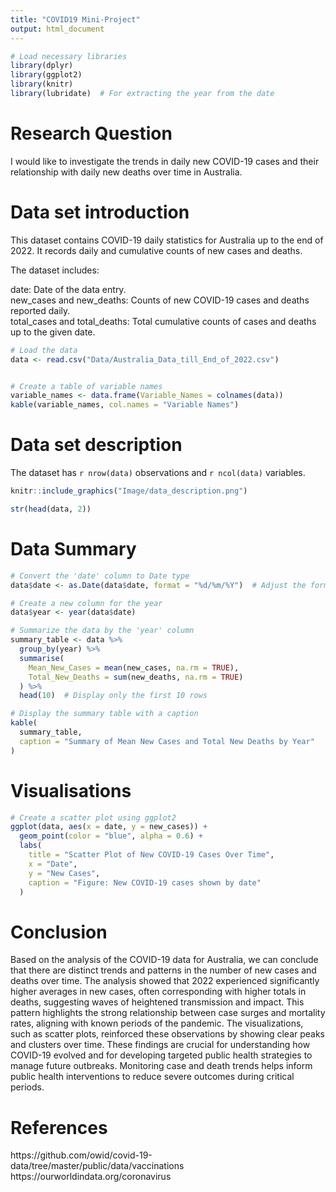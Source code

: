```yaml
---
title: "COVID19 Mini-Project"
output: html_document
---
```


```r
# Load necessary libraries
library(dplyr)
library(ggplot2)
library(knitr)
library(lubridate)  # For extracting the year from the date
```

# Research Question

I would like to investigate the trends in daily new COVID-19 cases and their relationship with daily new deaths over time in Australia.

# Data set introduction

This dataset contains COVID-19 daily statistics for Australia up to the end of 2022. It records daily and cumulative counts of new cases and deaths.

The dataset includes:

date: Date of the data entry. <br>
new_cases and new_deaths: Counts of new COVID-19 cases and deaths reported daily.<br>
total_cases and total_deaths: Total cumulative counts of cases and deaths up to the given date.<br>

```r
# Load the data
data <- read.csv("Data/Australia_Data_till_End_of_2022.csv")


# Create a table of variable names
variable_names <- data.frame(Variable_Names = colnames(data))
kable(variable_names, col.names = "Variable Names")
```
# Data set description

The dataset has `r nrow(data)` observations and `r ncol(data)` variables.

```r
knitr::include_graphics("Image/data_description.png")

str(head(data, 2))
```

# Data Summary

```r
# Convert the 'date' column to Date type
data$date <- as.Date(data$date, format = "%d/%m/%Y")  # Adjust the format if necessary

# Create a new column for the year
data$year <- year(data$date)

# Summarize the data by the 'year' column
summary_table <- data %>%
  group_by(year) %>%
  summarise(
    Mean_New_Cases = mean(new_cases, na.rm = TRUE),
    Total_New_Deaths = sum(new_deaths, na.rm = TRUE)
  ) %>%
  head(10)  # Display only the first 10 rows

# Display the summary table with a caption
kable(
  summary_table,
  caption = "Summary of Mean New Cases and Total New Deaths by Year"
)

```

# Visualisations
```r
# Create a scatter plot using ggplot2
ggplot(data, aes(x = date, y = new_cases)) +
  geom_point(color = "blue", alpha = 0.6) +
  labs(
    title = "Scatter Plot of New COVID-19 Cases Over Time",
    x = "Date",
    y = "New Cases",
    caption = "Figure: New COVID-19 cases shown by date"
  )
```
# Conclusion

Based on the analysis of the COVID-19 data for Australia, we can conclude that there are distinct trends and patterns in the number of new cases and deaths over time. The analysis showed that 2022 experienced significantly higher averages in new cases, often corresponding with higher totals in deaths, suggesting waves of heightened transmission and impact. This pattern highlights the strong relationship between case surges and mortality rates, aligning with known periods of the pandemic. The visualizations, such as scatter plots, reinforced these observations by showing clear peaks and clusters over time. These findings are crucial for understanding how COVID-19 evolved and for developing targeted public health strategies to manage future outbreaks. Monitoring case and death trends helps inform public health interventions to reduce severe outcomes during critical periods.

# References

https://github.com/owid/covid-19-data/tree/master/public/data/vaccinations
https://ourworldindata.org/coronavirus
